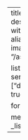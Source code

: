 ---
title: Dedicated
description: Written with more care.
aliases: 
  - "/index.html"
image: "/assets/images/pi.jpg"

listing:
  include:
    seriousness: ["dedicated"]
  feed: true

format:
  html: default

metadata-files:
  - _listing-all.yml
---